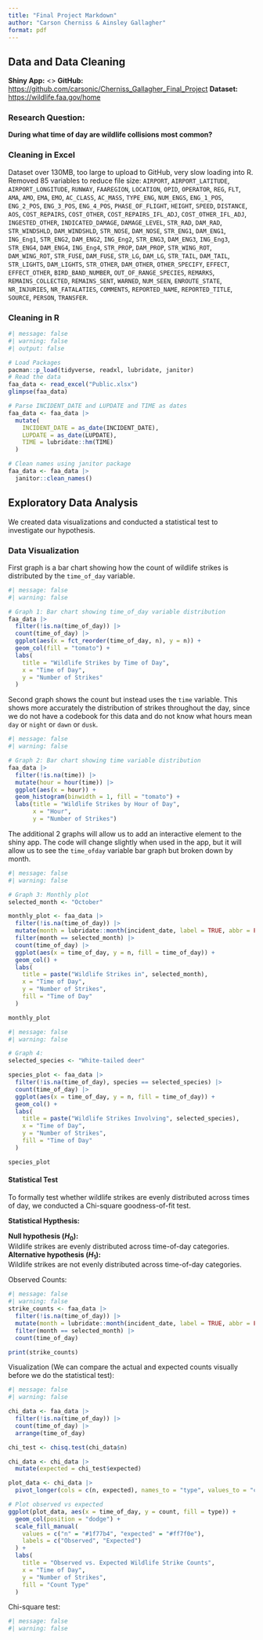 ```yaml
---
title: "Final Project Markdown"
author: "Carson Cherniss & Ainsley Gallagher"
format: pdf
---
```


## Data and Data Cleaning
**Shiny App:** <>
**GitHub:** <https://github.com/carsonic/Cherniss_Gallagher_Final_Project>
**Dataset:** <https://wildlife.faa.gov/home>

### Research Question: 
**During what time of day are wildlife collisions most common?**

### Cleaning in Excel
Dataset over 130MB, too large to upload to GitHub, very slow loading into R. 
Removed 85 variables to reduce file size: `AIRPORT`, `AIRPORT_LATITUDE`, `AIRPORT_LONGITUDE`, `RUNWAY`, `FAAREGION`, `LOCATION`, `OPID`, `OPERATOR`, `REG`, `FLT`, `AMA`, `AMO`, `EMA`, `EMO`, `AC_CLASS`, `AC_MASS`, `TYPE_ENG`, `NUM_ENGS`, `ENG_1_POS`, `ENG_2_POS`, `ENG_3_POS`, `ENG_4_POS`, `PHASE_OF_FLIGHT`, `HEIGHT`, `SPEED`, `DISTANCE`, `AOS`, `COST_REPAIRS`, `COST_OTHER`, `COST_REPAIRS_IFL_ADJ`, `COST_OTHER_IFL_ADJ`, `INGESTED_OTHER`, `INDICATED_DAMAGE`, `DAMAGE_LEVEL`, `STR_RAD`, `DAM_RAD`, `STR_WINDSHLD`, `DAM_WINDSHLD`, `STR_NOSE`, `DAM_NOSE`, `STR_ENG1`, `DAM_ENG1`, `ING_Eng1`, `STR_ENG2`, `DAM_ENG2`, `ING_Eng2`, `STR_ENG3`, `DAM_ENG3`, `ING_Eng3`, `STR_ENG4`, `DAM_ENG4`, `ING_Eng4`, `STR_PROP`, `DAM_PROP`, `STR_WING_ROT`, `DAM_WING_ROT`, `STR_FUSE`, `DAM_FUSE`, `STR_LG`, `DAM_LG`, `STR_TAIL`, `DAM_TAIL`, `STR_LIGHTS`, `DAM_LIGHTS`, `STR_OTHER`, `DAM_OTHER`, `OTHER_SPECIFY`, `EFFECT`, `EFFECT_OTHER`, `BIRD_BAND_NUMBER`, `OUT_OF_RANGE_SPECIES`, `REMARKS`, `REMAINS_COLLECTED`, `REMAINS_SENT`, `WARNED`, `NUM_SEEN`, `ENROUTE_STATE`, `NR_INJURIES`, `NR_FATALATIES`, `COMMENTS`, `REPORTED_NAME`, `REPORTED_TITLE`, `SOURCE`, `PERSON`, `TRANSFER`.

### Cleaning in R 
```r
#| message: false
#| warning: false
#| output: false

# Load Packages
pacman::p_load(tidyverse, readxl, lubridate, janitor)
# Read the data
faa_data <- read_excel("Public.xlsx")
glimpse(faa_data)

# Parse INCIDENT_DATE and LUPDATE and TIME as dates
faa_data <- faa_data |> 
  mutate(
    INCIDENT_DATE = as_date(INCIDENT_DATE),
    LUPDATE = as_date(LUPDATE),
    TIME = lubridate::hm(TIME)
  )

# Clean names using janitor package
faa_data <- faa_data |> 
  janitor::clean_names()
```

## Exploratory Data Analysis
We created data visualizations and conducted a statistical test to investigate our hypothesis. 

### Data Visualization
First graph is a bar chart showing how the count of wildlife strikes is distributed by the `time_of_day` variable.
```r
#| message: false
#| warning: false

# Graph 1: Bar chart showing time_of_day variable distribution
faa_data |> 
  filter(!is.na(time_of_day)) |> 
  count(time_of_day) |> 
  ggplot(aes(x = fct_reorder(time_of_day, n), y = n)) +
  geom_col(fill = "tomato") +
  labs(
    title = "Wildlife Strikes by Time of Day",
    x = "Time of Day",
    y = "Number of Strikes"
  ) 
```

Second graph shows the count but instead uses the `time` variable. This shows more accurately the distribution of strikes throughout the day, since we do not have a codebook for this data and do not know what hours mean `day` or `night` or `dawn` or `dusk`.
```r
#| message: false
#| warning: false

# Graph 2: Bar chart showing time variable distribution
faa_data |> 
  filter(!is.na(time)) |> 
  mutate(hour = hour(time)) |> 
  ggplot(aes(x = hour)) +
  geom_histogram(binwidth = 1, fill = "tomato") +
  labs(title = "Wildlife Strikes by Hour of Day",
       x = "Hour",
       y = "Number of Strikes")
```

The additional 2 graphs will allow us to add an interactive element to the shiny app. The code will change slightly when used in the app, but it will allow us to see the `time_ofday` variable bar graph but broken down by month. 
```r
#| message: false
#| warning: false

# Graph 3: Monthly plot
selected_month <- "October"

monthly_plot <- faa_data |>
  filter(!is.na(time_of_day)) |>
  mutate(month = lubridate::month(incident_date, label = TRUE, abbr = FALSE)) |>
  filter(month == selected_month) |>
  count(time_of_day) |>
  ggplot(aes(x = time_of_day, y = n, fill = time_of_day)) +
  geom_col() +
  labs(
    title = paste("Wildlife Strikes in", selected_month),
    x = "Time of Day",
    y = "Number of Strikes",
    fill = "Time of Day"
  )

monthly_plot
```

```r
#| message: false
#| warning: false

# Graph 4:
selected_species <- "White-tailed deer"

species_plot <- faa_data |>
  filter(!is.na(time_of_day), species == selected_species) |>
  count(time_of_day) |>
  ggplot(aes(x = time_of_day, y = n, fill = time_of_day)) +
  geom_col() +
  labs(
    title = paste("Wildlife Strikes Involving", selected_species),
    x = "Time of Day",
    y = "Number of Strikes",
    fill = "Time of Day"
  )

species_plot
```

#### Statistical Test
To formally test whether wildlife strikes are evenly distributed across times of day, we conducted a Chi-square goodness-of-fit test.

**Statistical Hypthesis:**

**Null hypothesis ($H_0$):**  
Wildlife strikes are evenly distributed across time-of-day categories.
**Alternative hypothesis ($H_1$):**  
Wildlife strikes are not evenly distributed across time-of-day categories.

Observed Counts: 
```r
#| message: false
#| warning: false
strike_counts <- faa_data |>
  filter(!is.na(time_of_day)) |>
  mutate(month = lubridate::month(incident_date, label = TRUE, abbr = FALSE)) |>
  filter(month == selected_month) |>
  count(time_of_day)

print(strike_counts)

```

Visualization (We can compare the actual and expected counts visually before we do the statistical test): 
```r
#| message: false
#| warning: false

chi_data <- faa_data |> 
  filter(!is.na(time_of_day)) |> 
  count(time_of_day) |> 
  arrange(time_of_day)

chi_test <- chisq.test(chi_data$n)

chi_data <- chi_data |> 
  mutate(expected = chi_test$expected)

plot_data <- chi_data |> 
  pivot_longer(cols = c(n, expected), names_to = "type", values_to = "count")

# Plot observed vs expected
ggplot(plot_data, aes(x = time_of_day, y = count, fill = type)) +
  geom_col(position = "dodge") +
  scale_fill_manual(
    values = c("n" = "#1f77b4", "expected" = "#ff7f0e"),
    labels = c("Observed", "Expected")
  ) +
  labs(
    title = "Observed vs. Expected Wildlife Strike Counts",
    x = "Time of Day",
    y = "Number of Strikes",
    fill = "Count Type"
  )
```

Chi-square test: 
```r
#| message: false
#| warning: false

```

